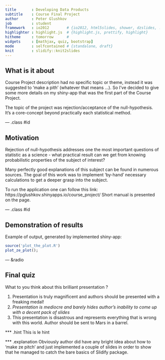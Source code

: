```yaml
---
title       : Developing Data Products
subtitle    : Course Final Project
author      : Peter Glushkov
job         : student
framework   : io2012        # {io2012, html5slides, shower, dzslides, ...}
highlighter : highlight.js  # {highlight.js, prettify, highlight}
hitheme     : tomorrow      #
widgets     : [mathjax, quiz, bootstrap]
mode        : selfcontained # {standalone, draft}
knit        : slidify::knit2slides
---
```


## What is it about

Course Project description had no specific topic or theme, instead it was
suggested to 'make a pith' (whatever that means ...). So I've decided to give
some more details on my shiny-app that was the first part of the Course Project.

The topic of the project was rejection/acceptance of the null-hypothesis. It's
a core-concept beyond practically each statistical method.

--- .class #id

## Motivation

Rejection of null-hypothesis addresses one the most important questions of
statistic as a science - what practical result can we get from knowing
probabilistic properties of the subject of interest?

Many perfectly good explanations of this subject can be found in numerous sources.
The goal of this work was to implement 'by-hand' necessary calculations to get a
deeper grasp into the subject.

To run the application one can follow this link:
https://pglushkov.shinyapps.io/course_project/
Short manual is presented on the page.

--- .class #id

## Demonstration of results

Example of output, generated by implemented shiny-app:

```r
source('plot_the_plot.R')
plot_ze_plot();
```

--- &radio

## Final quiz

What to you think about this brilliant presentation ?

1. Presentation is truly magnificent and authors should be presented with a freaking medal!
2. _Presentation is mediocre and barely hides author's inability to come up with a decent pack of slides_
3. This presentation is disastrous and represents everything that is wrong with this world. Author should be sent to Mars in a barrel.

*** .hint
This is le hint

*** .explanation
Obviously author did have any bright idea about how to 'make ze pitch' and just
implemented a couple of slides in order to show that he managed to catch the
bare basics of Slidify package.
